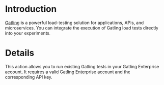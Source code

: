# Introduction

[Gatling](https://gatling.io/) is a powerful load-testing solution for applications, APIs, and microservices. You can integrate the execution of Gatling load tests directly into your experiments.

# Details

This action allows you to run existing Gatling tests in your Gatling Enterprise account. It requires a valid Gatling Enterprise account and the corresponding API key.
